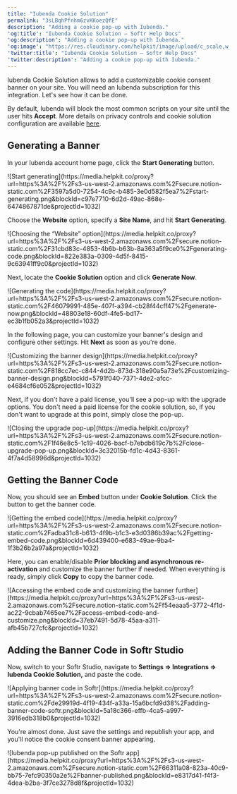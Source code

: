 ```yaml
---
title: "Iubenda Cookie Solution"
permalink: "3sLBqhPfnhm6zvKKoezQfE"
description: "Adding a cookie pop-up with Iubenda."
'og:title': "Iubenda Cookie Solution – Softr Help Docs"
'og:description': "Adding a cookie pop-up with Iubenda."
'og:image': "https://res.cloudinary.com/helpkit/image/upload/c_scale,w_700,q_auto/v1674219840/softrdocs_meta_OG_Image_Url_258f31c013.png"
'twitter:title': "Iubenda Cookie Solution – Softr Help Docs"
'twitter:description': "Adding a cookie pop-up with Iubenda."
---
```

Iubenda Cookie Solution allows to add a customizable cookie consent banner on your site. You will need an Iubenda subscription for this integration. Let's see how it can be done.

<Tip>By default, Iubenda will block the most common scripts on your site until the user hits **Accept**. More details on privacy controls and cookie solution configuration are available [here](https://www.iubenda.com/en/help/1205-how-to-configure-your-cookie-solution-advanced-guide).</Tip>

## Generating a Banner

In your Iubenda account home page, click the **Start Generating** button.
<Frame caption="Start generating">![Start generating](https://media.helpkit.co/proxy?url=https%3A%2F%2Fs3-us-west-2.amazonaws.com%2Fsecure.notion-static.com%2F3597a5d0-7254-4c9c-b485-3e0d582f5ea7%2Fstart-generating.png&blockId=c97e7710-6d2d-49ac-868e-6474867871de&projectId=1032)</Frame>

Choose the **Website** option, specify a **Site Name**, and hit **Start Generating**.
<Frame caption="Choosing the “Website” option">![Choosing the “Website” option](https://media.helpkit.co/proxy?url=https%3A%2F%2Fs3-us-west-2.amazonaws.com%2Fsecure.notion-static.com%2F31cbd83c-4853-4b6b-b63b-8a363a5f9ce0%2Fgenerating-code.png&blockId=822e383a-0309-4d5f-8415-9c63941ff9c0&projectId=1032)</Frame>

Next, locate the **Cookie Solution** option and click **Generate Now**.
<Frame caption="Generating the code">![Generating the code](https://media.helpkit.co/proxy?url=https%3A%2F%2Fs3-us-west-2.amazonaws.com%2Fsecure.notion-static.com%2F46079991-485e-407f-a394-cb28f44cff47%2Fgenerate-now.png&blockId=48803e18-60df-4fe5-bd17-ec3b1fb052a3&projectId=1032)</Frame>

In the following page, you can customize your banner's design and configure other settings. Hit **Next** as soon as you're done.
<Frame caption="Customizing the banner design">![Customizing the banner design](https://media.helpkit.co/proxy?url=https%3A%2F%2Fs3-us-west-2.amazonaws.com%2Fsecure.notion-static.com%2F818cc7ec-c844-4d2b-873d-318e90a5a73e%2Fcustomizing-banner-design.png&blockId=5791f040-7371-4de2-afcc-e4684cf6e052&projectId=1032)</Frame>

Next, if you don't have a paid license, you'll see a pop-up with the upgrade options. You don't need a paid license for the cookie solution, so, if you don't want to upgrade at this point, simply close the pop-up.
<Frame caption="Closing the upgrade pop-up">![Closing the upgrade pop-up](https://media.helpkit.co/proxy?url=https%3A%2F%2Fs3-us-west-2.amazonaws.com%2Fsecure.notion-static.com%2F1f46e8c5-1c19-4026-bacf-b7ebdb619c7b%2Fclose-upgrade-pop-up.png&blockId=3c32015b-fd1c-4d43-8361-4f7a4d58996d&projectId=1032)</Frame>

## Getting the Banner Code

Now, you should see an **Embed** button under **Cookie Solution**. Click the button to get the banner code.
<Frame caption="Getting the embed code">![Getting the embed code](https://media.helpkit.co/proxy?url=https%3A%2F%2Fs3-us-west-2.amazonaws.com%2Fsecure.notion-static.com%2Fadba31c8-b613-4f9b-b1c3-e3d0386b39ac%2Fgetting-embed-code.png&blockId=6d439400-e683-49ae-9ba4-1f3b26b2a97a&projectId=1032)</Frame>

Here, you can enable/disable **Prior blocking and asynchronous re-activation** and customize the banner further if needed. When everything is ready, simply click **Copy** to copy the banner code.
<Frame caption="Accessing the embed code and customizing the banner further">![Accessing the embed code and customizing the banner further](https://media.helpkit.co/proxy?url=https%3A%2F%2Fs3-us-west-2.amazonaws.com%2Fsecure.notion-static.com%2Ff54eaaa5-3772-4f1d-ac22-9cbab7465ee7%2Faccess-embed-code-and-customize.png&blockId=37eb7491-5d78-45aa-a311-afb45b727cfc&projectId=1032)</Frame>

## Adding the Banner Code in Softr Studio

Now, switch to your Softr Studio, navigate to **Settings => Integrations => Iubenda Cookie Solution,** and paste the code.
<Frame caption="Applying banner code in Softr">![Applying banner code in Softr](https://media.helpkit.co/proxy?url=https%3A%2F%2Fs3-us-west-2.amazonaws.com%2Fsecure.notion-static.com%2Fde29919d-4f19-434f-a33a-15a6bcfd9d38%2Fadding-banner-code-softr.png&blockId=5a18c366-effb-4ca5-a997-3916edb318b0&projectId=1032)</Frame>

You're almost done. Just save the settings and republish your app, and you'll notice the cookie consent banner appearing.
<Frame caption="Iubenda pop-up published on the Softr app">![Iubenda pop-up published on the Softr app](https://media.helpkit.co/proxy?url=https%3A%2F%2Fs3-us-west-2.amazonaws.com%2Fsecure.notion-static.com%2F66311a08-823a-40c9-bb75-7efc90350a2e%2Fbanner-published.png&blockId=e8317d41-f4f3-4dea-b2ba-3f7ce3278d8f&projectId=1032)</Frame>